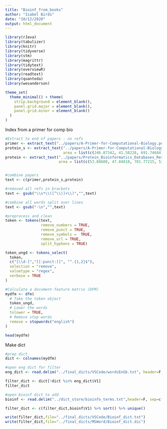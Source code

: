 ```yaml
---
title: "Bioinf_from_books"
author: "Isabel Birds"
date: "10/12/2020"
output: html_document
---
```


```r
library(rJava)
library(tabulizer)
library(knitr)
library(tidyverse)
library(stm)
library(magrittr)
library(tidytext)
library(overviewR)
library(readtext)
library(quanteda)
library(wesanderson)

theme_set(
  theme_minimal() + theme(
    strip.background = element_blank(),
    panel.grid.major = element_blank(),
    panel.grid.minor = element_blank()
  )
)
```

Index from a primer for comp bio

```r
#Extract to end of papers - no refs
primer <- extract_text("../papers/A-Primer-for-Computational-Biology.pdf", pages = c(425:436))
protein_s <- extract_text("../papers/A-Primer-for-Computational-Biology.pdf",pages = 1,
                          area = list(c(246.87342, 41.58228, 691.74684, 527.81013)))
protein <- extract_text("../papers/Protein_Bioinformatics_Databases_Resources.pdf", pages = c(2:17), 
                        area = list(c(53.88608, 47.84810, 701.77215, 531.56962)))


#combine papers
text <- c(primer,protein_s,protein)

#removed all refs in brackets
text <- gsub("\\s*\\([^\\)]+\\)","",text)

#combine all words split over lines
text <- gsub("-\n","",text)

#preprocess and clean
token <- tokens(text, 
                remove_numbers = TRUE, 
                remove_punct = TRUE, 
                remove_symbols =  TRUE,
                remove_url = TRUE, 
                split_hyphens = TRUE)

token_ungd <- tokens_select(
  token,
  c("[\\d-]","[[:punct:]]", "^.{1,2}$"),
  selection = "remove",
  valuetype = "regex",
  verbose = TRUE
)

#Calculate a document-feature matrix (DFM)
mydfm <- dfm(
  # Take the token object
  token_ungd,
  # Lower the words
  tolower = TRUE,
  # Remove stop words
  remove = stopwords("english")
)

head(mydfm)

```

Make dict 
```r

#prep dict
dict <- colnames(mydfm)

#open eng dict for filter
eng_dict <- read.delim("../final_dicts/VSCode/wordsEnGb.txt", header=F, sep=c("\n"," ","\t",""))

filter_dict <- dict[!dict %in% eng_dict$V1]
filter_dict

#open bioinf dict to add
bioinf <- read.delim("../dict_store/bioinfo_terms.txt",header=F, sep=c("\n"," ","\t",""))

filter_dict <- c(filter_dict,bioinf$V1) %>% sort() %>% unique()

write(filter_dict,file="../final_dicts/VSCode/Bioinf_dict.txt")
write(filter_dict,file="../final_dicts/MSWord/Bioinf_dict.dic")

```
